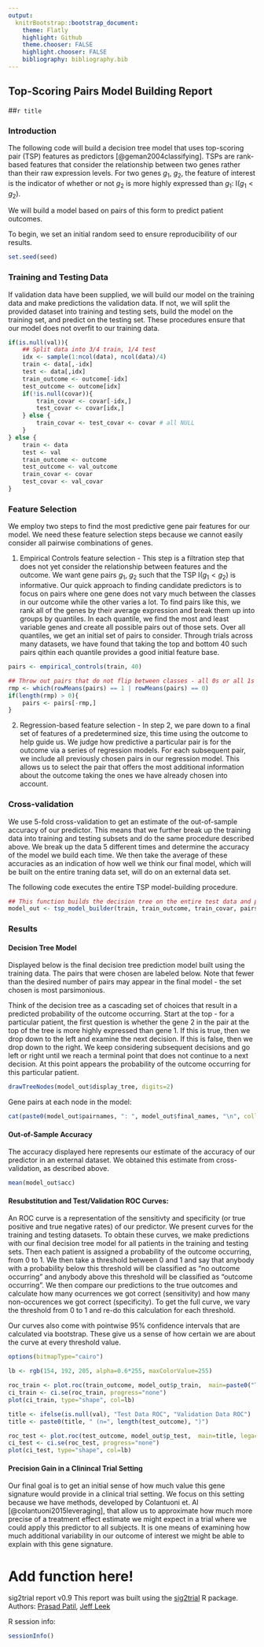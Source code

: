 ```yaml
---
output:
  knitrBootstrap::bootstrap_document:
    theme: Flatly
    highlight: Github
    theme.chooser: FALSE
    highlight.chooser: FALSE
    bibliography: bibliography.bib
---
```


Top-Scoring Pairs Model Building Report
---------------------------------------
##`r title`

### Introduction

The following code will build a decision tree model that uses top-scoring pair (TSP) features as predictors [@geman2004classifying]. TSPs are rank-based features that consider the relationship
between two genes rather than their raw expression levels. For two genes $g_1$, $g_2$, the feature of interest is the indicator of whether or not $g_2$ is more highly expressed
than $g_1$: I$(g_1 < g_2)$.

We will build a model based on pairs of this form to predict patient outcomes.

To begin, we set an initial random seed to ensure reproducibility of our results.

```r
set.seed(seed)
```

### Training and Testing Data

If validation data have been supplied, we will build our model on the training data and make predictions the validation data. If not, we will split the provided dataset
into training and testing sets, build the model on the training set, and predict on the testing set. These procedures ensure that our model does not overfit to our 
training data.

```r
if(is.null(val)){
	## Split data into 3/4 train, 1/4 test
	idx <- sample(1:ncol(data), ncol(data)/4)
	train <- data[,-idx]
	test <- data[,idx]
	train_outcome <- outcome[-idx]
	test_outcome <- outcome[idx]
	if(!is.null(covar)){
		train_covar <- covar[-idx,]
		test_covar <- covar[idx,]
	} else {
		train_covar <- test_covar <- covar # all NULL
	}
} else {
	train <- data
	test <- val
	train_outcome <- outcome
	test_outcome <- val_outcome
	train_covar <- covar
	test_covar <- val_covar
}
```


### Feature Selection

We employ two steps to find the most predictive gene pair features for our model. We need these feature selection steps because we cannot easily consider all 
pairwise combinations of genes.

1) Empirical Controls feature selection - This step is a filtration step that does not yet consider the relationship between features and the outcome. We want 
gene pairs $g_1$, $g_2$ such that the TSP I$(g_1 < g_2)$ is informative. Our quick approach to finding candidate predictors is to focus on pairs where one gene 
does not vary much between the classes in our outcome while the other varies a lot. To find pairs like this, we rank all of the genes by their average expression and 
break them up into groups by quantiles. In each quantile, we find the most and least variable genes and create all possible pairs out of those sets. Over all quantiles, 
we get an initial set of pairs to consider. Through trials across many datasets, we have found that taking the top and bottom 40 such pairs qithin each quantile provides
a good initial feature base.

```r
pairs <- empirical_controls(train, 40)

## Throw out pairs that do not flip between classes - all 0s or all 1s - if they exist
rmp <- which(rowMeans(pairs) == 1 | rowMeans(pairs) == 0)
if(length(rmp) > 0){
	pairs <- pairs[-rmp,]
}
```

2) Regression-based feature selection - In step 2, we pare down to a final set of features of a predetermined size, this time using the outcome to help guide us. We 
judge how predictive a particular pair is for the outcome via a series of regression models. For each subsequent pair, we include all previously chosen pairs in our 
regression model. This allows us to select the pair that offers the most additional information about the outcome taking the ones we have already chosen into account.

### Cross-validation

We use 5-fold cross-validation to get an estimate of the out-of-sample accuracy of our predictor. This means that we further break up the training data into training and
testing subsets and do the same procedure described above. We break up the data 5 different times and determine the accuracy of the model we build each time. We then take 
the average of these accuracies as an indication of how well we think our final model, which will be built on the entire traning data set, will do on an external data set.

The following code executes the entire TSP model-building procedure.

```r
## This function builds the decision tree on the entire test data and provideds an out-of-sample accuracy estimate.
model_out <- tsp_model_builder(train, train_outcome, train_covar, pairs, test, test_covar, npair)
```

### Results

#### Decision Tree Model

Displayed below is the final decision tree prediction model built using the training data. The pairs that were chosen are labeled below. Note that fewer than the 
desired number of pairs may appear in the final model - the set chosen is most parsimonious.

Think of the decision tree as a cascading set of choices that result in a predicted probability of the outcome occurring. Start at the top - for a particular patient, the
first question is whether the gene 2 in the pair at the top of the tree is more highly expressed than gene 1. If this is true, then we drop down to the left and 
examine the next decision. If this is false, then we drop down to the right. We keep considering subsequent decisions and go left or right until we reach a terminal
point that does not continue to a next decision. At this point appears the probability of the outcome occurring for this particular patient.

```r
drawTreeNodes(model_out$display_tree, digits=2)
```

Gene pairs at each node in the model:

```r
cat(paste0(model_out$pairnames, ": ", model_out$final_names, "\n", collapse="\n"))
````

#### Out-of-Sample Accuracy

The accuracy displayed here represents our estimate of the accuracy of our predictor in an external dataset. We obtained this estimate from cross-validation, as
described above.

```r
mean(model_out$acc)
```

#### Resubstitution and Test/Validation ROC Curves:

An ROC curve is a representation of the sensitivty and specificity (or true positive and true negative rates) of our predictor. We present curves for the training and 
testing datasets. To obtain these curves, we make predictions with our final decision tree model for all patients in the training and testing sets. Then each patient is 
assigned a probability of the outcome occurring, from 0 to 1. We then take a threshold between 0 and 1 and say that anybody with a probability below this threshold will be
classified as "no outcome occurring" and anybody above this threshold will be classified as "outcome occurring". We then compare our predictions to the true outcomes and 
calculate how many ocurrences we got correct (sensitivity) and how many non-occurences we got correct (specificity). To get the full curve, we vary the threshold from 0
to 1 and re-do this calculation for each threshold.

Our curves also come with pointwise 95% confidence intervals that are calculated via bootstrap. These give us a sense of how certain we are about the curve at every 
threshold value.

```r
options(bitmapType="cairo")

lb <- rgb(154, 192, 205, alpha=0.6*255, maxColorValue=255)

roc_train <- plot.roc(train_outcome, model_out$p_train,  main=paste0("Training Data ROC (n=",length(train_outcome),")"), legacy.axes=T)
ci_train <- ci.se(roc_train, progress="none")
plot(ci_train, type="shape", col=lb)

title <- ifelse(is.null(val), "Test Data ROC", "Validation Data ROC")
title <- paste0(title, " (n=", length(test_outcome), ")")

roc_test <- plot.roc(test_outcome, model_out$p_test,  main=title, legacy.axes=T)
ci_test <- ci.se(roc_test, progress="none")
plot(ci_test, type="shape", col=lb)
```

#### Precision Gain in a Clinincal Trial Setting

Our final goal is to get an initial sense of how much value this gene signature would provide in a clinical trial setting. We focus on this setting because we 
have methods, developed by Colantuoni et. Al [@colantuoni2015leveraging], that allow us to approximate how much more precise of a treatment effect estimate we might
expect in a trial where we could apply this predictor to all subjects. It is one means of examining how much additional variability in our outcome of interest we 
might be able to explain with this gene signature.

# Add function here!

sig2trial report v0.9
This report was built using the [sig2trial](https://github.com/prpatil/sig2trial/) R package.
Authors: [Prasad Patil](http://www.biostat.jhsph.edu/~prpatil/), [Jeff Leek](http://jtleek.com/)

R session info:

```r
sessionInfo()
```